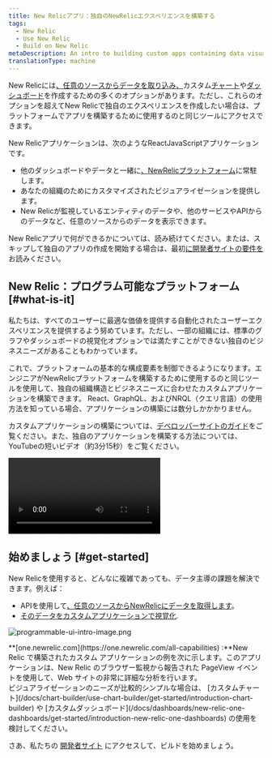 ```yaml
---
title: New Relicアプリ：独自のNewRelicエクスペリエンスを構築する
tags:
  - New Relic
  - Use New Relic
  - Build on New Relic
metaDescription: An intro to building custom apps containing data visualizations that reside on the New Relic platform as New Relic applications.
translationType: machine
---
```



New Relicには[、任意のソースからデータを取り込み、](/docs/data-apis/custom-data/intro-custom-data)カスタム[チャート](/docs/query-your-data/explore-query-data/query-builder/introduction-query-builder)や[ダッシュボード](/docs/query-your-data/explore-query-data/dashboards/introduction-dashboards)を作成するための多くのオプションがあります。ただし、これらのオプションを超えてNew Relicで独自のエクスペリエンスを作成したい場合は、プラットフォームでアプリを構築するために使用するのと同じツールにアクセスできます。

New Relicアプリケーションは、次のようなReactJavaScriptアプリケーションです。

* 他のダッシュボードやデータと一緒に[、NewRelicプラットフォーム](/docs/new-relic-one/use-new-relic-one/get-started/introduction-new-relic-one)に常駐します。
* あなたの組織のためにカスタマイズされたビジュアライゼーションを提供します。
* New Relicが監視しているエンティティのデータや、他のサービスやAPIからのデータなど、任意のソースからのデータを表示できます。

New Relicアプリで何ができるかについては、読み続けてください。または、スキップして独自のアプリの作成を開始する場合は、最初[に開発者サイトの要件を](https://developer.newrelic.com/build-apps/permission-manage-apps)お読みください。

## New Relic：プログラム可能なプラットフォーム [#what-is-it]

私たちは、すべてのユーザーに最適な価値を提供する自動化されたユーザーエクスペリエンスを提供するよう努めています。ただし、一部の組織には、標準のグラフやダッシュボードの視覚化オプションでは満たすことができない独自のビジネスニーズがあることもわかっています。

これで、プラットフォームの基本的な構成要素を制御できるようになります。エンジニアがNewRelicプラットフォームを構築するために使用するのと同じツールを使用して、独自の組織構造とビジネスニーズに合わせたカスタムアプリケーションを構築できます。 React、GraphQL、およびNRQL（クエリ言語）の使用方法を知っている場合、アプリケーションの構築には数分しかかかりません。

カスタムアプリケーションの構築については、[デベロッパーサイトのガイド](https://developer.newrelic.com/build-apps)をご覧ください。また、独自のアプリケーションを構築する方法については、YouTubeの短いビデオ（約3分15秒）をご覧ください。

<Video
  id="QX7wMf6wTSU"
  type="youtube"
/>

## 始めましょう [#get-started]

New Relicを使用すると、どんなに複雑であっても、データ主導の課題を解決できます。例えば：

* APIを使用して[、任意のソースからNewRelicにデータを取得します](/docs/data-apis/custom-data/intro-custom-data)。
* [そのデータをカスタムアプリケーションで視覚化](https://developer.newrelic.com/build-apps).

<img
  title="programmable-ui-intro-image.png"
  alt="programmable-ui-intro-image.png"
  src={newRelicOneBrowserAnalyzerExampleApplication0}
/>

<figcaption>
  **[one.newrelic.com](https://one.newrelic.com/all-capabilities) :**New Relic で構築されたカスタム アプリケーションの例を次に示します。このアプリケーションは、New Relic のブラウザー監視から報告された PageView イベントを使用して、Web サイトの非常に詳細な分析を行います。
</figcaption>

<Callout variant="tip">
  ビジュアライゼーションのニーズが比較的シンプルな場合は、 [カスタムチャート](/docs/chart-builder/use-chart-builder/get-started/introduction-chart-builder) や [カスタムダッシュボード](/docs/dashboards/new-relic-one-dashboards/get-started/introduction-new-relic-one-dashboards) の使用を検討してください。
</Callout>

さあ、私たちの [開発者サイト](http://developer.newrelic.com) にアクセスして、ビルドを始めましょう。